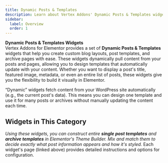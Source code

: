 ```yaml
---
title: Dynamic Posts & Templates
description: Learn about Vertex Addons' Dynamic Posts & Templates widgets, which enable you to build dynamic post and archive templates in Elementor.
sidebar:
  label: Overview
  order: 1
---
```



**Dynamic Posts & Templates Widgets**  
Vertex Addons for Elementor provides a set of **Dynamic Posts & Templates** widgets that help you create custom blog layouts, post templates, and archive pages with ease. These widgets dynamically pull content from your posts and pages, allowing you to design templates that automatically update with your content. Whether you want to display a post's title, featured image, metadata, or even an entire list of posts, these widgets give you the flexibility to build it visually in Elementor.

<Aside type="note" title="What Are Dynamic Widgets?">
“Dynamic” widgets fetch content from your WordPress site automatically (e.g., the current post's data). This means you can design one template and use it for many posts or archives without manually updating the content each time.
</Aside>

## Widgets in This Category

<CardGrid>
  <LinkCard title="Dynamic Archive Posts" href="./dynamic-archive-posts/" description="Display a list of posts for the current archive (category, tag, etc.) with customizable layout and styling." />
  <LinkCard title="Dynamic Grid/Carousel" href="./dynamic-grid-carousel/" description="Show posts or custom post types in a grid or carousel format, with advanced query, filtering, and animation options." />
  <LinkCard title="Template" href="./template/" description="Embed saved Elementor templates anywhere in your layout, allowing you to reuse design sections dynamically." />
  <LinkCard title="Post Title" href="./post-title/" description="Display the current post's title dynamically with full control over HTML tag, styling, and optional links." />
  <LinkCard title="Post Excerpt" href="./post-excerpt/" description="Show the post's excerpt (summary) dynamically, with options to adjust its length and style." />
  <LinkCard title="Post Content" href="./post-content/" description="Insert the full content of the current post into your template, maintaining all formatting and allowing custom heading styling." />
  <LinkCard title="Post Date" href="./post-date/" description="Display the publication date of the post in any format you choose, with various styling options." />
  <LinkCard title="Post Time" href="./post-time/" description="Show the publish time of the post dynamically, and style its appearance to match your design." />
  <LinkCard title="Post Terms" href="./post-terms/" description="List the categories, tags, or other taxonomy terms of the post, with separator and link settings." />
  <LinkCard title="Post Featured Image" href="./post-featured-image/" description="Display the post's featured image dynamically, with control over size, alignment, and styling." />
  <LinkCard title="Post Navigation" href="./post-navigation/" description="Add Previous/Next post navigation links to your single post template, allowing readers to navigate between posts." />
  <LinkCard title="Author Box" href="./author-box/" description="Show the post author's information (name, avatar, bio, etc.) in a styled box, with options for layout and links." />
  <LinkCard title="Page Title" href="./page-title/" description="Dynamically display the title of the current page (or post) with advanced typography and optional prefix text for archives." />
  <LinkCard title="Archive Title" href="./archive-title/" description="Display the title of the current archive page (e.g., category or tag name) automatically, including context labels like 'Category:'." />
  <LinkCard title="Comments Form" href="./comments-form/" description="Embed a WordPress comments form in your post template, with full control over form fields and submit button styling." />
  <LinkCard title="Post Comments" href="./post-comments/" description="Display the list of comments on the post within your template, with styling controls for avatars, text, and layout." />
</CardGrid>

*Using these widgets, you can construct entire **single post templates** and **archive templates** in Elementor's Theme Builder. Mix and match them to decide exactly what post information appears and how it's styled.* Each widget's page (linked above) provides detailed instructions and options for configuration.